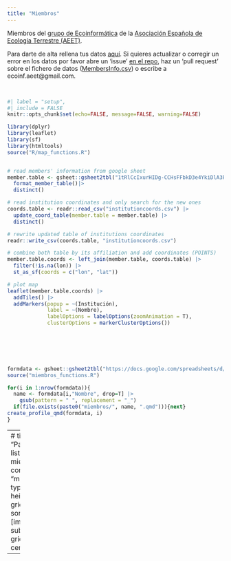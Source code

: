 ```yaml
---
title: "Miembros"
---
```


Miembros del [grupo de Ecoinformática](http://www.aeet.org/es/gruposdetrabajo/ecoinformatica.html) de la [Asociación Española de Ecología Terrestre (AEET)](https://www.aeet.org/es/). 

Para darte de alta rellena tus datos [aquí](https://docs.google.com/forms/d/e/1FAIpQLScCIlXvN2LtOkj1MNFPK-UzTfkK8jg5ZMXT0OgjyUUJdndo2Q/viewform?c=0&w=1). Si quieres actualizar o corregir un error en los datos por favor abre un 'issue' [en el repo](https://github.com/ecoinfAEET/website), haz un 'pull request' sobre el fichero de datos ([MembersInfo.csv](https://github.com/ecoinfAEET/website/blob/master/MembersInfo.csv)) o escribe a ecoinf.aeet@gmail.com.

<br>


```r
#| label = "setup",
#| include = FALSE
knitr::opts_chunk$set(echo=FALSE, message=FALSE, warning=FALSE)
```



``` r
library(dplyr)
library(leaflet)
library(sf)
library(htmltools)
source("R/map_functions.R")


# read members' information from google sheet
member.table <- gsheet::gsheet2tbl("1tRlCcIxurHIDg-CCHsFFbkD3e4YkiDlA3PkFlTcBlk8") |>
  format_member_table()|> 
  distinct()

# read institution coordinates and only search for the new ones
coords.table <- readr::read_csv("institutioncoords.csv") |> 
  update_coord_table(member.table = member.table) |> 
  distinct()

# rewrite updated table of institutions coordinates
readr::write_csv(coords.table, "institutioncoords.csv")

# combine both table by its affiliation and add coordinates (POINTS)
member.table.coords <- left_join(member.table, coords.table) |> 
  filter(!is.na(lon)) |> 
  st_as_sf(coords = c("lon", "lat"))

# plot map
leaflet(member.table.coords) |> 
  addTiles() |> 
  addMarkers(popup = ~(Institución), 
             label = ~(Nombre),
             labelOptions = labelOptions(zoomAnimation = T),
             clusterOptions = markerClusterOptions())
  
  
```
<br>
<br>




```r

formdata <- gsheet::gsheet2tbl("https://docs.google.com/spreadsheets/d/1InBc8vpbZiQS9Bs8dDd2DPft8kJq4z0M7n0UeVPbP8g/edit?usp=sharing")
source("miembros_functions.R")

for(i in 1:nrow(formdata)){
  name <- formdata[i,"Nombre", drop=T] |> 
    gsub(pattern = " ", replacement = "_")
  if(file.exists(paste0("miembros/", name, ".qmd"))){next}
create_profile_qmd(formdata, i)
}


```

---
# title: "Participantes"
listing:
  - id: miembros
    contents: "miembros/*.qmd"
    type: grid
    image-height: 225px
    grid-columns: 6
    sort: sortby
    fields: [image, title, subtitle, author]
    grid-item-align: center
    
---

:::{#map}
:::

:::{#equipo}
:::
